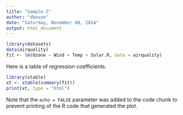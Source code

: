```yaml
---
title: "Sample 2"
author: "dbevan"
date: "Saturday, November 08, 2014"
output: html_document
---
```



```r
library(datasets)
data(airquality)
fit <- lm(Ozone ~ Wind + Temp + Solar.R, data = airquality)

```

Here is a table of regression coefficients.

```r
library(xtable)
xt <- xtable(summary(fit))
print(xt, type = "html")

```

Note that the `echo = FALSE` parameter was added to the code chunk to prevent printing of the R code that generated the plot.
